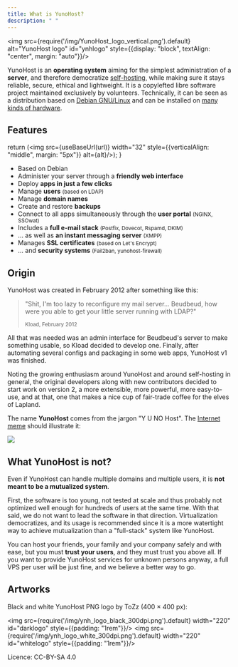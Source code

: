 ```yaml
---
title: What is YunoHost?
description: " "
---
```


<img src={require('/img/YunoHost_logo_vertical.png').default} alt="YunoHost logo" id="ynhlogo" style={{display: "block", textAlign: "center", margin: "auto"}}/>

YunoHost is an **operating system** aiming for the simplest administration of a **server**, and therefore democratize [self-hosting](/selfhosting), while making sure it stays reliable, secure, ethical and lightweight. It is a copylefted libre software project maintained exclusively by volunteers. Technically, it can be seen as a distribution based on [Debian GNU/Linux](https://debian.org) and can be installed on [many kinds of hardware](/install).

## Features

  return (<img src={useBaseUrl(url)} width="32" style={{verticalAlign: "middle", margin: "5px"}} alt={alt}/>);
}

- &#8203;<SmallInline url='/img/icons/icon-debian.png' alt="debian logo"/> Based on Debian
- &#8203;<SmallInline url='/img/icons/icon-tools.png' alt="tools logo"/> Administer your server through a **friendly web interface**
- &#8203;<SmallInline url='/img/icons/icon-package.png' alt="package logo"/> Deploy **apps in just a few clicks**
- &#8203;<SmallInline url='/img/icons/icon-users.png' alt="users logo"/> Manage **users** <small>(based on LDAP)</small>
- &#8203;<SmallInline url='/img/icons/icon-globe.png' alt="globe logo"/> Manage **domain names**
- &#8203;<SmallInline url='/img/icons/icon-medic.png' alt="medic logo"/> Create and restore **backups**
- &#8203;<SmallInline url='/img/icons/icon-door.png' alt="door logo"/> Connect to all apps simultaneously through the **user portal** <small>(NGINX, SSOwat)</small>
- &#8203;<SmallInline url='/img/icons/icon-mail.png' alt="mail logo"/> Includes a **full e-mail stack** <small>(Postfix, Dovecot, Rspamd, DKIM)</small>
- &#8203;<SmallInline url='/img/icons/icon-messaging.png' alt="messaging logo"/>... as well as **an instant messaging server** <small>(XMPP)</small>
- &#8203;<SmallInline url='/img/icons/icon-lock.png' alt="lock logo"/> Manages **SSL certificates** <small>(based on Let's Encrypt)</small>
- &#8203;<SmallInline url='/img/icons/icon-shield.png' alt="shield logo"/>... and **security systems** <small>(Fail2ban, yunohost-firewall)</small>

## Origin

YunoHost was created in February 2012 after something like this:

<blockquote><p>"Shit, I'm too lazy to reconfigure my mail server... Beudbeud, how were you able to get your little server running with LDAP?"</p>
<small>Kload, February 2012</small></blockquote>

All that was needed was an admin interface for Beudbeud's server to make something usable, so Kload decided to develop one. Finally, after automating several configs and packaging in some web apps, YunoHost v1 was finished.

Noting the growing enthusiasm around YunoHost and around self-hosting in general, the original developers along with new contributors decided to start work on version 2, a more extensible, more powerful, more easy-to-use, and at that, one that makes a nice cup of fair-trade coffee for the elves of Lapland.

The name **YunoHost** comes from the jargon "Y U NO Host". The [Internet meme](https://en.wikipedia.org/wiki/Internet_meme) should illustrate it:

![](/img/dude_yunohost.jpg)

## What YunoHost is not?

Even if YunoHost can handle multiple domains and multiple users, it is **not meant to be a mutualized system**.

First, the software is too young, not tested at scale and thus probably not optimized well enough for hundreds of users at the same time. With that said, we do not want to lead the software in that direction. Virtualization democratizes, and its usage is recommended since it is a more watertight way to achieve mutualization than a "full-stack" system like YunoHost.

You can host your friends, your family and your company safely and with ease, but you must **trust your users**, and they must trust you above all. If you want to provide YunoHost services for unknown persons anyway, a full VPS per user will be just fine, and we believe a better way to go.

## Artworks

Black and white YunoHost PNG logo by ToZz (400 × 400 px):

<img src={require('/img/ynh_logo_black_300dpi.png').default} width="220" id="darklogo" style={{padding: "1rem"}}/>
<img src={require('/img/ynh_logo_white_300dpi.png').default} width="220" id="whitelogo" style={{padding: "1rem"}}/>

Licence: CC-BY-SA 4.0

